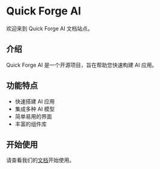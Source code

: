 # Quick Forge AI

欢迎来到 Quick Forge AI 文档站点。

## 介绍

Quick Forge AI 是一个开源项目，旨在帮助您快速构建 AI 应用。

## 功能特点

- 快速搭建 AI 应用
- 集成多种 AI 模型
- 简单易用的界面
- 丰富的组件库

## 开始使用

请查看我们的[文档](/docs)开始使用。 